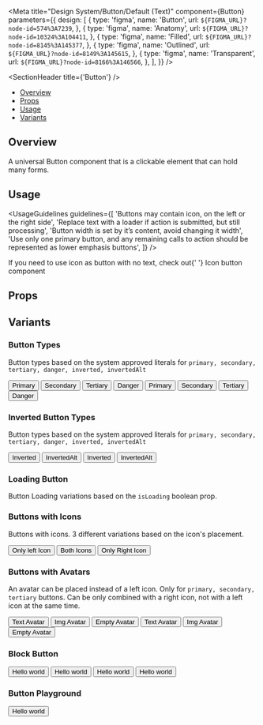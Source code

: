 

<Meta
  title="Design System/Button/Default (Text)"
  component={Button}
  parameters={{
    design: [
      {
        type: 'figma',
        name: 'Button',
        url: `${FIGMA_URL}?node-id=574%3A7239`,
      },
      {
        type: 'figma',
        name: 'Anatomy',
        url: `${FIGMA_URL}?node-id=10324%3A104411`,
      },
      {
        type: 'figma',
        name: 'Filled',
        url: `${FIGMA_URL}?node-id=8145%3A145377`,
      },
      {
        type: 'figma',
        name: 'Outlined',
        url: `${FIGMA_URL}?node-id=8149%3A145615`,
      },
      {
        type: 'figma',
        name: 'Transparent',
        url: `${FIGMA_URL}?node-id=8166%3A146566`,
      },
    ],
  }}
/>

<SectionHeader title={'Button'} />

- [Overview](#overview)
- [Props](#props)
- [Usage](#usage)
- [Variants](#variants)

## Overview

A universal Button component that is a clickable element that can hold many forms.

## Usage

<UsageGuidelines
  guidelines={[
    'Buttons may contain icon, on the left or the right side',
    'Replace text with a loader if action is submitted, but still processing',
    'Button width is set by it’s content, avoid changing it width',
    'Use only one primary button, and any remaining calls to action should be represented as lower emphasis buttons',
  ]}
/>

<Tip>
  If you need to use icon as button with no text, check out{' '}
  <LinkTo kind="/Design System/Button/IconButton">Icon button</LinkTo> component
</Tip>

## Props

<ArgsTable of={Button} />

## Variants

### Button Types

Button types based on the system approved literals for `primary, secondary, tertiary, danger, inverted, invertedAlt`

<Canvas>
  <Story name="Button Types">
    <Stack>
      <Button type="primary">Primary</Button>
      <Button type="secondary">Secondary</Button>
      <Button type="tertiary">Tertiary</Button>
      <Button type="danger">Danger</Button>
    </Stack>
    <Stack>
      <Button type="primary" isDisabled>
        Primary
      </Button>
      <Button type="secondary" isDisabled>
        Secondary
      </Button>
      <Button type="tertiary" isDisabled>
        Tertiary
      </Button>
      <Button type="danger" isDisabled>
        Danger
      </Button>
    </Stack>
  </Story>
</Canvas>

### Inverted Button Types

Button types based on the system approved literals for `primary, secondary, tertiary, danger, inverted, invertedAlt`

<Canvas isInverted>
  <Story name="Inverted Button Types">
    <Stack>
      <Button type="inverted">Inverted</Button>
      <Button type="invertedAlt">InvertedAlt</Button>
    </Stack>
    <Stack>
      <Button type="inverted" isDisabled>
        Inverted
      </Button>
      <Button type="invertedAlt" isDisabled>
        InvertedAlt
      </Button>
    </Stack>
  </Story>
</Canvas>

### Loading Button

Button Loading variations based on the `isLoading` boolean prop.

<Canvas>
  <Story name="Loading Button">
    <LoadingButtonShowcase />
  </Story>
</Canvas>

### Buttons with Icons

Buttons with icons. 3 different variations based on the icon's placement.

<Canvas>
  <Story name="Buttons with Icons" parameters={{ decorators: [withKnobs] }}>
    <Stack>
      <Button
        iconLeftName={getIconSelectorKnob('iconLeftName')}
        type={select(
          'type',
          ['primary', 'secondary', 'tertiary', 'danger', 'inverted', 'invertedAlt'],
          'primary'
        )}
      >
        Only left Icon
      </Button>
      <Button
        iconLeftName={getIconSelectorKnob('iconLeftName')}
        iconRightName={getIconSelectorKnob('iconRightName')}
        type={select(
          'type',
          ['primary', 'secondary', 'tertiary', 'danger', 'inverted', 'invertedAlt'],
          'primary'
        )}
      >
        Both Icons
      </Button>
      <Button
        iconRightName={getIconSelectorKnob('iconRightName')}
        type={select(
          'type',
          ['primary', 'secondary', 'tertiary', 'danger', 'inverted', 'invertedAlt'],
          'primary'
        )}
      >
        Only Right Icon
      </Button>
    </Stack>
  </Story>
</Canvas>

### Buttons with Avatars

An avatar can be placed instead of a left icon. Only for `primary, secondary, tertiary` buttons.
Can be only combined with a right icon, not with a left icon at the same time.

<Canvas>
  <Story name="Buttons with Avatars" parameters={{ decorators: [withKnobs] }}>
    <Stack>
      <Button
        avatar={{ label: 'PR' }}
        type={select('type', ['primary', 'secondary', 'tertiary'], 'primary')}
      >
        Text Avatar
      </Button>
      <Button
        avatar={{ src: 'https://mui.com/static/images/avatar/1.jpg' }}
        type={select('type', ['primary', 'secondary', 'tertiary'], 'primary')}
      >
        Img Avatar
      </Button>
      <Button avatar={{}} type={select('type', ['primary', 'secondary', 'tertiary'], 'primary')}>
        Empty Avatar
      </Button>
    </Stack>
    <Stack>
      <Button
        avatar={{ label: 'PR' }}
        iconRightName={getIconSelectorKnob('iconRightName')}
        type={select('type', ['primary', 'secondary', 'tertiary'], 'primary')}
      >
        Text Avatar
      </Button>
      <Button
        avatar={{ src: 'https://mui.com/static/images/avatar/1.jpg' }}
        iconRightName={getIconSelectorKnob('iconRightName')}
        type={select('type', ['primary', 'secondary', 'tertiary'], 'primary')}
      >
        Img Avatar
      </Button>
      <Button
        avatar={{}}
        iconRightName={getIconSelectorKnob('iconRightName')}
        type={select('type', ['primary', 'secondary', 'tertiary'], 'primary')}
      >
        Empty Avatar
      </Button>
    </Stack>
  </Story>
</Canvas>

### Block Button

<Canvas>
  <Story name="Block Button" parameters={{ decorators: [withKnobs] }}>
    <Stack isVertical>
      <Button
        isBlock
        type={select(
          'type',
          ['primary', 'secondary', 'tertiary', 'danger', 'inverted', 'invertedAlt'],
          'primary'
        )}
      >
        Hello world
      </Button>
      <Button
        isBlock
        iconLeftName={getIconSelectorKnob('iconLeftName')}
        iconRightName={getIconSelectorKnob('iconRightName')}
        type={select(
          'type',
          ['primary', 'secondary', 'tertiary', 'danger', 'inverted', 'invertedAlt'],
          'primary'
        )}
      >
        Hello world
      </Button>
      <Button
        isBlock
        isLoading
        type={select(
          'type',
          ['primary', 'secondary', 'tertiary', 'danger', 'inverted', 'invertedAlt'],
          'primary'
        )}
      >
        Hello world
      </Button>
      <Button
        isBlock
        isDisabled
        type={select(
          'type',
          ['primary', 'secondary', 'tertiary', 'danger', 'inverted', 'invertedAlt'],
          'primary'
        )}
      >
        Hello world
      </Button>
    </Stack>
  </Story>
</Canvas>

### Button Playground

<Canvas>
  <Story name="Button Playground" parameters={{ decorators: [withKnobs] }}>
    <Stack isVertical>
      <Button
        isBlock
        type={select(
          'type',
          ['primary', 'secondary', 'tertiary', 'danger', 'inverted', 'invertedAlt'],
          'primary'
        )}
        iconLeftName={getIconSelectorKnob('iconLeftName')}
        iconRightName={getIconSelectorKnob('iconRightName')}
        isLoading={boolean('isLoading', false)}
        isDisabled={boolean('isDisabled', false)}
        isBlock={boolean('isBlock', false)}
      >
        Hello world
      </Button>
    </Stack>
  </Story>
</Canvas>
